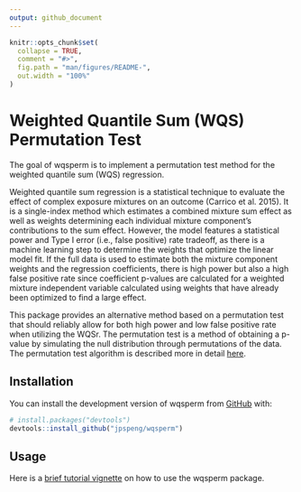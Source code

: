 ```yaml
---
output: github_document
---
```


<!-- README.md is generated from README.Rmd. Please edit that file -->

```r
knitr::opts_chunk$set(
  collapse = TRUE,
  comment = "#>",
  fig.path = "man/figures/README-",
  out.width = "100%"
)
```

# Weighted Quantile Sum (WQS) Permutation Test

<!-- badges: start -->
<!-- badges: end -->

The goal of wqsperm is to implement a permutation test method for the weighted quantile sum (WQS) regression.

Weighted quantile sum regression is a statistical technique to evaluate the effect of complex exposure mixtures on an outcome (Carrico et al. 2015). It is a single-index method which estimates a combined mixture sum effect as well as weights determining each individual mixture component’s contributions to the sum effect. However, the model features a statistical power and Type I error (i.e., false positive) rate tradeoff, as there is a machine learning step to determine the weights that optimize the linear model fit. If the full data is used to estimate both the mixture component weights and the regression coefficients, there is high power but also a high false positive rate since coefficient p-values are calculated for a weighted mixture independent variable calculated using weights that have already been optimized to find a large effect.

This package provides an alternative method based on a permutation test that should reliably allow for both high power and low false positive rate when utilizing the WQSr. The permutation test is a method of obtaining a p-value by simulating the null distribution through permutations of the data. The permutation test algorithm is described more in detail [here](https://www.sciencedirect.com/science/article/pii/S0160412021000337).

## Installation

You can install the development version of wqsperm from [GitHub](https://github.com/) with:

``` r
# install.packages("devtools")
devtools::install_github("jpspeng/wqsperm")
```

## Usage

Here is a [brief tutorial vignette](http://htmlpreview.github.io/?https://github.com/jpspeng/wqsperm/blob/working/vignettes/introduction.html) on how to use the wqsperm package.  
